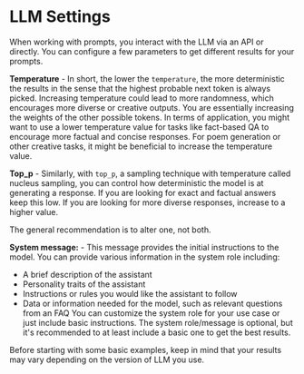 # LLM Settings

When working with prompts, you interact with the LLM via an API or directly. You can configure a few parameters to get different results for your prompts. 

**Temperature** - In short, the lower the `temperature`, the more deterministic the results in the sense that the highest probable next token is always picked. Increasing temperature could lead to more randomness, which encourages more diverse or creative outputs. You are essentially increasing the weights of the other possible tokens. In terms of application, you might want to use a lower temperature value for tasks like fact-based QA to encourage more factual and concise responses. For poem generation or other creative tasks, it might be beneficial to increase the temperature value.

**Top_p** - Similarly, with `top_p`, a sampling technique with temperature called nucleus sampling, you can control how deterministic the model is at generating a response. If you are looking for exact and factual answers keep this low. If you are looking for more diverse responses, increase to a higher value. 

The general recommendation is to alter one, not both.

**System message:** - This message provides the initial instructions to the model. You can provide various information in the system role including:

- A brief description of the assistant
- Personality traits of the assistant
- Instructions or rules you would like the assistant to follow
- Data or information needed for the model, such as relevant questions from an FAQ
You can customize the system role for your use case or just include basic instructions. The system role/message is optional, but it's recommended to at least include a basic one to get the best results.



Before starting with some basic examples, keep in mind that your results may vary depending on the version of LLM you use.